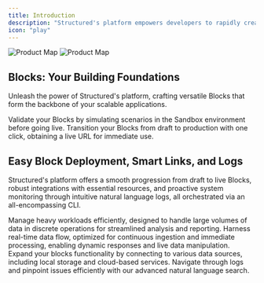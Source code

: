 ```yaml
---
title: Introduction
description: "Structured's platform empowers developers to rapidly create and integrate functional blocks while offering robust monitoring through advanced logs and seamless integrations."
icon: "play"
---
```


<img
  className="block dark:hidden"
  src="/images/ProductMap-Jan2024.png"
  alt="Product Map"
/>
<img
  className="hidden dark:block"
  src="/images/ProductMap-Jan2024.png"
  alt="Product Map"
/>

## Blocks: Your Building Foundations

Unleash the power of Structured's platform, crafting versatile Blocks that form the backbone of your scalable applications.

<CardGroup cols={2}>
  <Card
    title="Test in Sandbox"
    icon="circle-play"
    href="https://app.structuredlabs.io/blocks"
  >
    Validate your Blocks by simulating scenarios in the Sandbox environment
    before going live.
  </Card>
  <Card
    title="Deploy Effortlessly"
    icon="rocket"
    href="https://app.structuredlabs.io/blocks"
  >
    Transition your Blocks from draft to production with one click, obtaining a
    live URL for immediate use.
  </Card>
</CardGroup>

## Easy Block Deployment, Smart Links, and Logs

Structured's platform offers a smooth progression from draft to live Blocks, robust integrations with essential resources, and proactive system monitoring through intuitive natural language logs, all orchestrated via an all-encompassing CLI.

<CardGroup cols={2}>
  <Card
    title="Batch Blocks"
    icon="database"
    href="https://app.structuredlabs.io/blocks"
  >
    Manage heavy workloads efficiently, designed to handle large volumes of data
    in discrete operations for streamlined analysis and reporting.
  </Card>
  <Card
    title="Stream Blocks"
    icon="red-river"
    href="https://app.structuredlabs.io/blocks"
  >
    Harness real-time data flow, optimized for continuous ingestion and
    immediate processing, enabling dynamic responses and live data manipulation.
  </Card>
  <Card
    title="Powerful Integrations"
    icon="screwdriver-wrench"
    href="https://app.structuredlabs.io/links"
  >
    Expand your blocks functionality by connecting to various data sources,
    including local storage and cloud-based services.
  </Card>
  <Card
    title="Log Search and Monitoring"
    icon="file-magnifying-glass"
    href="https://app.structuredlabs.io/logs"
  >
    Navigate through logs and pinpoint issues efficiently with our advanced
    natural language search.
  </Card>
</CardGroup>
